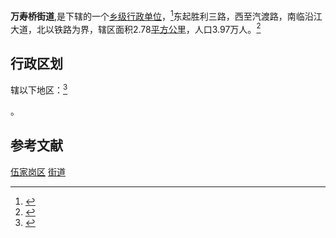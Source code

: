 {{中国乡级行政区|42/05/03/002}}
'''万寿桥街道''',是{{PRC admin/fullname|42/05/03/001/000|3}}下辖的一个[[乡级行政区|乡级行政单位]]，<ref>{{PRC admin/ref sgc|{{PRC admin/parent|42/05/03/002}}}}</ref>东起胜利三路，西至汽渡路，南临沿江大道，北以铁路为界，辖区面积2.78[[平方公里|平方公里]]，人口3.97万人。<ref>{{cite web|title=行政区划 - 宜昌市伍家岗区人民政府门户网站|url=http://www.ycwjg.gov.cn/list-493-1.html|website=www.ycwjg.gov.cn|publisher=宜昌·伍家岗|accessdate=2017-05-31|archive-url=https://web.archive.org/web/20181205193615/http://www.ycwjg.gov.cn/list-493-1.html|archive-date=2018-12-05|dead-url=yes}}</ref>
== 行政区划 ==
{{PAGENAME}}辖以下地区：<ref>{{PRC admin/ref sgc|42/05/03/002}}</ref>

{{PRC admin/children|42/05/03/002}}。

==参考文献==
{{reflist}}

{{伍家岗区行政区划}}
{{湖北小作品}}
[[Category:宜昌街道_(行政区划)|伍家岗区]]
[[Category:伍家岗区行政区划|街道]]